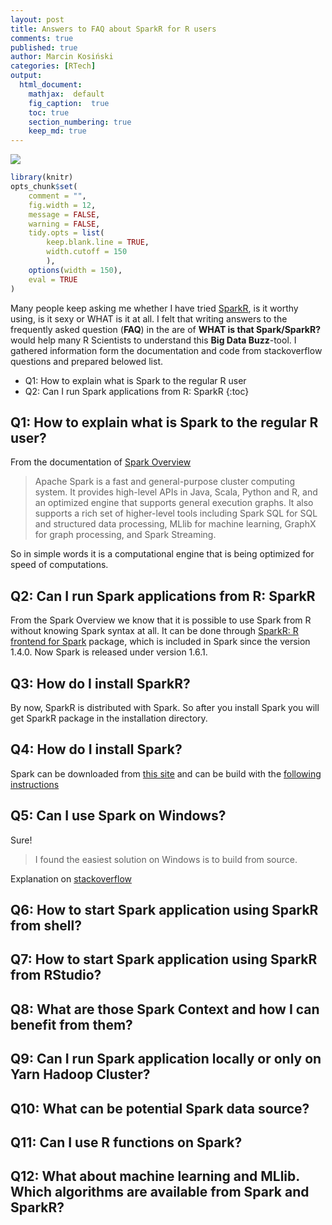 ```yaml
---
layout: post
title: Answers to FAQ about SparkR for R users
comments: true
published: true
author: Marcin Kosiński
categories: [RTech]
output:
  html_document:
    mathjax:  default
    fig_caption:  true
    toc: true
    section_numbering: true
    keep_md: true
---
```

<img src="/images/fulls/07.jpg" class="fit image">

```r
library(knitr)
opts_chunk$set(
	comment = "",
	fig.width = 12, 
	message = FALSE,
	warning = FALSE,
	tidy.opts = list(
		keep.blank.line = TRUE,
		width.cutoff = 150
		),
	options(width = 150),
	eval = TRUE
)
```


Many people keep asking me whether I have tried [SparkR](http://spark.apache.org/docs/latest/sparkr.html), is it worthy using, is it sexy or WHAT is it at all. I felt that writing answers to the frequently asked question (**FAQ**) in the are of **WHAT is that Spark/SparkR?** would help many R Scientists to understand this **Big Data Buzz**-tool. I gathered information form the documentation and code from stackoverflow questions and prepared belowed list.

* Q1: How to explain what is Spark to the regular R user
* Q2: Can I run Spark applications from R: SparkR
{:toc}

## Q1: How to explain what is Spark to the regular R user?

From the documentation of [Spark Overview](http://spark.apache.org/docs/latest/#spark-overview)

> Apache Spark is a fast and general-purpose cluster computing system. It provides high-level APIs in Java, Scala, Python and R, and an optimized engine that supports general execution graphs. It also supports a rich set of higher-level tools including Spark SQL for SQL and structured data processing, MLlib for machine learning, GraphX for graph processing, and Spark Streaming.

So in simple words it is a computational engine that is being optimized for speed of computations.

## Q2: Can I run Spark applications from R: SparkR

From the Spark Overview we know that it is possible to use Spark from R without knowing Spark syntax at all. It can be done through [SparkR: R frontend for Spark](https://amplab-extras.github.io/SparkR-pkg/) package, which is included in Spark since the version 1.4.0. Now Spark is released under version 1.6.1.

## Q3: How do I install SparkR?

By now, SparkR is distributed with Spark. So after you install Spark you will get SparkR package in the installation directory.

## Q4: How do I install Spark?

Spark can be downloaded from [this site](http://spark.apache.org/downloads.html) and can be build with the [following instructions](http://spark.apache.org/docs/latest/building-spark.html)

## Q5: Can I use Spark on Windows?

Sure!

> I found the easiest solution on Windows is to build from source.

Explanation on [stackoverflow](http://stackoverflow.com/a/25485800/3857701)


## Q6: How to start Spark application using SparkR from shell?


## Q7: How to start Spark application using SparkR from RStudio?


## Q8: What are those Spark Context and how I can benefit from them?

## Q9: Can I run Spark application locally or only on Yarn Hadoop Cluster?

## Q10: What can be potential Spark data source?

## Q11: Can I use R functions on Spark?

## Q12: What about machine learning and MLlib. Which algorithms are available from Spark and SparkR?

